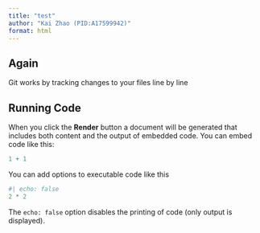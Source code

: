 ```yaml
---
title: "test"
author: "Kai Zhao (PID:A17599942)"
format: html
---
```


## Again

Git works by tracking changes to your files line by line

## Running Code

When you click the **Render** button a document will be generated that includes both content and the output of embedded code. You can embed code like this:

```r
1 + 1
```

You can add options to executable code like this 

```r
#| echo: false
2 * 2
```

The `echo: false` option disables the printing of code (only output is displayed).
